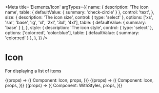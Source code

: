 
<Meta
  title='Elements/Icon'
  argTypes={{
    name: {
      description: 'The icon name',
      table: { defaultValue: { summary: 'check-circle' } },
      control: 'text',
    },
    size: {
      description: 'The icon size',
      control: { type: 'select' },
      options: ['xs', 'sm', 'base', 'lg', 'xl', '2xl', '3xl', '4xl'],
      table: { defaultValue: { summary: 'base' } },
    },
    style: {
      description: 'The icon style',
      control: { type: 'select' },
      options: ['color:red', 'color:blue'],
      table: { defaultValue: { summary: 'color:red' } },
    },
  }}
/>

# Icon

For displaying a list of items

<Canvas>
  <Story
    name='Checkmark at default size'
    args={{
      name: 'check-circle',
    }}
  >
    {(props) => ({
      Component: Icon,
      props,
    })}
  </Story>
</Canvas>

<Canvas>
  <Story
    name='Circle checkmark icon at 2xl size'
    args={{
      name: 'check-circle',
      size: '2xl',
    }}
  >
    {(props) => ({
      Component: Icon,
      props,
    })}
  </Story>
</Canvas>

<Canvas>
  <Story
    name='Green circle checkmark icon at 4xl size'
    args={{
      name: 'check-circle',
      size: '4xl',
      style: 'color: #3d7d3f',
    }}
  >
    {(props) => ({
      Component: WithStyles,
      props,
    })}
  </Story>
</Canvas>
